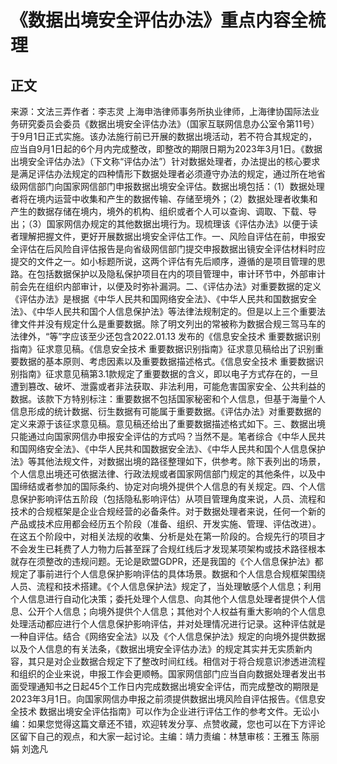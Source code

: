 # 《数据出境安全评估办法》重点内容全梳理
## 正文
来源：文法三弄作者：李志灵 上海申浩律师事务所执业律师，上海律协国际法业务研究委员会委员《数据出境安全评估办法》（国家互联网信息办公室令第11号）于9月1日正式实施。该办法施行前已开展的数据出境活动，若不符合其规定的，应当自9月1日起的6个月内完成整改，即整改的期限日期为2023年3月1日。《数据出境安全评估办法》（下文称“评估办法”）针对数据处理者，办法提出的核心要求是满足评估办法规定的四种情形下数据处理者必须遵守办法的规定，通过所在地省级网信部门向国家网信部门申报数据出境安全评估。数据出境包括：（1）数据处理者将在境内运营中收集和产生的数据传输、存储至境外；（2）数据处理者收集和产生的数据存储在境内，境外的机构、组织或者个人可以查询、调取、下载、导出；（3）国家网信办规定的其他数据出境行为。现梳理该《评估办法》以便于读者理解把握文件，更好开展数据出境安全评估工作。一、风险自评估在前，申报安全评估在后风险自评估报告是向省级网信部门提交申报数据出镜安全评估材料时应提交的文件之一。如小标题所说，这两个评估有先后顺序，遵循的是项目管理的思路。在包括数据保护以及隐私保护项目在内的项目管理中，审计环节中，外部审计前会先在组织内部审计，以便及时弥补漏洞。二、《评估办法》对重要数据的定义《评估办法》是根据《中华人民共和国网络安全法》、《中华人民共和国数据安全法》、《中华人民共和国个人信息保护法》等法律法规制定的。但是以上三个重要法律文件并没有规定什么是重要数据。除了明文列出的常被称为数据合规三驾马车的法律外，“等”字应该至少还包含2022.01.13 发布的《信息安全技术 重要数据识别指南》征求意见稿。《信息安全技术  重要数据识别指南》征求意见稿给出了识别重要数据的基本原则、考虑因素以及重要数据描述格式。《信息安全技术 重要数据识别指南》征求意见稿第3.1款规定了重要数据的含义，即以电子方式存在的，一旦遭到篡改、破坏、泄露或者非法获取、非法利用，可能危害国家安全、公共利益的数据。该款下方特别标注：重要数据不包括国家秘密和个人信息，但基于海量个人信息形成的统计数据、衍生数据有可能属于重要数据。《评估办法》对重要数据的定义来源于该征求意见稿。意见稿还给出了重要数据描述格式如下。三、数据出境只能通过向国家网信办申报安全评估的方式吗？当然不是。笔者综合《中华人民共和国网络安全法》、《中华人民共和国数据安全法》、《中华人民共和国个人信息保护法》等其他法规文件，对数据出境的路径整理如下，供参考。除下表列出的场景，个人信息出境还可依据法律、行政法规或者国家网信部门规定的其他条件，以及中国缔结或者参加的国际条约、协定对向境外提供个人信息的有关规定。四、个人信息保护影响评估五阶段（包括隐私影响评估）从项目管理角度来说，人员、流程和技术的合规框架是企业合规经营的必备条件。对于数据处理者来说，任何一个新的产品或技术应用都会经历五个阶段（准备、组织、开发实施、管理、评估改进）。在这五个阶段中，对相关法规的收集、分析是处在第一阶段的。合规先行的项目才不会发生已耗费了人力物力后甚至踩了合规红线后才发现某项架构或技术路径根本就存在须整改的违规问题。无论是欧盟GDPR，还是我国的《个人信息保护法》都规定了事前进行个人信息保护影响评估的具体场景。数据和个人信息合规框架围绕人员、流程和技术搭建。《个人信息保护法》规定了，当处理敏感个人信息；利用个人信息进行自动化决策；委托处理个人信息、向其他个人信息处理者提供个人信息、公开个人信息；向境外提供个人信息；其他对个人权益有重大影响的个人信息处理活动都应进行个人信息保护影响评估，并对处理情况进行记录。这种评估就是一种自评估。结合《网络安全法》以及《个人信息保护法》规定的向境外提供数据以及个人信息的有关法条，《数据出境安全评估办法》的规定其实并无实质新内容，其只是对企业数据合规定下了整改时间红线。相信对于将合规意识渗透进流程和组织的企业来说，申报工作会更顺畅。国家网信部门应当自向数据处理者发出书面受理通知书之日起45个工作日内完成数据出境安全评估，而完成整改的期限是2023年3月1日。向国家网信办申报之前须提供数据出境风险自评估报告。《信息安全技术 数据出境安全评估指南》可以作为企业进行评估工作的参考文件。无讼小编：如果您觉得这篇文章还不错，欢迎转发分享、点赞收藏，您也可以在下方评论区留下自己的观点，和大家一起讨论。主编：靖力责编：林慧审核：王雅玉 陈丽娟 刘逸凡